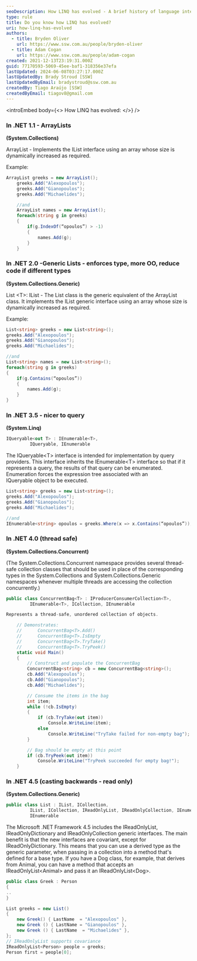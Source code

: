 ```yaml
---
seoDescription: How LINQ has evolved - A brief history of language integrated query in .NET from ArrayLists to IQueryable<T>.
type: rule
title: Do you know how LINQ has evolved?
uri: how-linq-has-evolved
authors:
  - title: Bryden Oliver
    url: https://www.ssw.com.au/people/bryden-oliver
  - title: Adam Cogan
    url: https://www.ssw.com.au/people/adam-cogan
created: 2021-12-13T23:19:31.000Z
guid: 77170593-5069-45ee-baf1-318356e37efa
lastUpdated: 2024-06-08T03:27:17.000Z
lastUpdatedBy: Brady Stroud [SSW]
lastUpdatedByEmail: bradystroud@ssw.com.au
createdBy: Tiago Araújo [SSW]
createdByEmail: tiagov8@gmail.com
---
```


<introEmbed
  body={<>
How LINQ has evolved:
  </>}
/>
### In .NET 1.1 - ArrayLists

**(System.Collections)**

ArrayList - Implements the IList interface using an array whose size is dynamically increased as required.

Example:

```cs
ArrayList greeks = new ArrayList();
    greeks.Add("Alexopoulos");
    greeks.Add("Gianopoulos");
    greeks.Add("Michaelides");

    //and
    ArrayList names = new ArrayList();
    foreach(string g in greeks)
    {
        if(g.IndexOf(“opoulos”) > -1)
        {
            names.Add(g);
        }
    }
```

### In .NET 2.0 -Generic Lists - enforces type, more OO, reduce code if different types

**(System.Collections.Generic)**

List \<T\>: IList - The List class is the generic equivalent of the ArrayList class. It implements the IList generic interface using an array whose size is dynamically increased as required.

Example:

```cs
List<string> greeks = new List<string>();
greeks.Add("Alexopoulos");
greeks.Add("Gianopoulos");
greeks.Add("Michaelides");

//and
List<string> names = new List<string>();
foreach(string g in greeks)
{
    if(g.Contains(“opoulos”))
    {
        names.Add(g);
    }
}
```

### In .NET 3.5 - nicer to query

**(System.Linq)**

```cs
IQueryable<out T> : IEnumerable<T>,
         IQueryable, IEnumerable
```

The IQueryable\<T\> interface is intended for implementation by query providers. This interface inherits the IEnumerable\<T\> interface so that if it represents a query, the results of that query can be enumerated. Enumeration forces the expression tree associated with an IQueryable object to be executed.

```cs
List<string> greeks = new List<string>();
greeks.Add("Alexopoulos");
greeks.Add("Gianopoulos");
greeks.Add("Michaelides");

//and
IEnumerable<string> opoulos = greeks.Where(x => x.Contains(“opoulos”));
```

### In .NET 4.0 (thread safe)

**(System.Collections.Concurrent)**

(The System.Collections.Concurrent namespace provides several thread-safe collection classes that should be used in place of the corresponding types in the System.Collections and System.Collections.Generic namespaces whenever multiple threads are accessing the collection concurrently.)

```cs
public class ConcurrentBag<T> : IProducerConsumerCollection<T>,
         IEnumerable<T>, ICollection, IEnumerable

Represents a thread-safe, unordered collection of objects.

    // Demonstrates:
    //      ConcurrentBag<T>.Add()
    //      ConcurrentBag<T>.IsEmpty
    //      ConcurrentBag<T>.TryTake()
    //      ConcurrentBag<T>.TryPeek()
    static void Main()
    {
        // Construct and populate the ConcurrentBag
        ConcurrentBag<string> cb = new ConcurrentBag<string>();
        cb.Add("Alexopoulos");
        cb.Add("Gianopoulos");
        cb.Add("Michaelides");

        // Consume the items in the bag
        int item;
        while (!cb.IsEmpty)
        {
            if (cb.TryTake(out item))
                Console.WriteLine(item);
            else
                Console.WriteLine("TryTake failed for non-empty bag");
        }

        // Bag should be empty at this point
        if (cb.TryPeek(out item))
            Console.WriteLine("TryPeek succeeded for empty bag!");
    }
```

### In .NET 4.5 (casting backwards - read only)

**(System.Collections.Generic)**

```cs
public class List : IList, ICollection,
         IList, ICollection, IReadOnlyList, IReadOnlyCollection, IEnumerable,
         IEnumerable
```

The Microsoft .NET Framework 4.5 includes the IReadOnlyList, IReadOnlyDictionary and IReadOnlyCollection generic interfaces. The main benefit is that the new interfaces are covariant, except for IReadOnlyDictionary. This means that you can use a derived type as the generic parameter, when passing in a collection into a method that's defined for a base type. If you have a Dog class, for example, that derives from Animal, you can have a method that accepts an IReadOnlyList\<Animal\> and pass it an IReadOnlyList\<Dog\>.

```cs
public class Greek : Person
{
..
}

List greeks = new List()
{
    new Greek() { LastName  = "Alexopoulos" },
    new Greek () { LastName = "Gianopoulos" },
    new Greek () { LastName  = "Michaelides" },
};
// IReadOnlyList supports covariance
IReadOnlyList<Person> people = greeks;
Person first = people[0];
```
